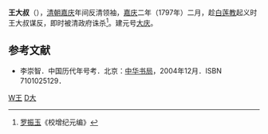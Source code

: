 '''王大叔'''（{{bd|18世纪||1797年||catIdx=Wang,王}}），[[清朝|清朝]][[嘉庆|嘉庆]]年间反清领袖，[[嘉庆|嘉庆]]二年（1797年）二月，趁[[白莲教|白莲教]]起义时王大叔谋反，即时被清政府诛杀<ref>[[罗振玉|罗振玉]]《校增纪元编》</ref>。建元号[[大庆_(王大叔)|大庆]]。
{{中國民變起事領袖}}
{{清朝人物小作品}}
==参考文献==
<div class="references-small">
<references />
</div>
*李崇智．中国历代年号考．北京：[[中华书局|中华书局]]，2004年12月．ISBN 7101025129． 

[[Category:清朝民变人物|W王]]
[[Category:王姓|D大]]